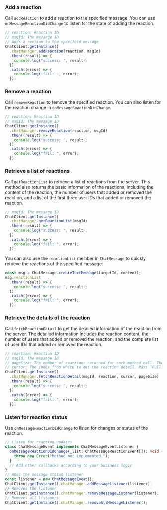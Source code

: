 <PlatformWrapper platform="react-native">

### Add a reaction

Call `addReaction` to add a reaction to the specified message. You can use `onMessageReactionDidChange` to listen for the state of adding the reaction.

```typescript
// reaction: Reaction ID
// msgId: The message ID
// Adds a rection to the specifeid message
ChatClient.getInstance()
  .chatManager.addReaction(reaction, msgId)
  .then((result) => {
    console.log("success: ", result);
  })
  .catch((error) => {
    console.log("fail: ", error);
  });
```

### Remove a reaction

Call `removeReaction` to remove the specified reaction. You can also listen for the reaction change in `onMessageReactionDidChange`.

```typescript
// reaction: Reaction ID
// msgId: The message ID
ChatClient.getInstance()
  .chatManager.removeReaction(reaction, msgId)
  .then((result) => {
    console.log("success: ", result);
  })
  .catch((error) => {
    console.log("fail: ", error);
  });
```

### Retrieve a list of reactions

Call `getReactionList` to retrieve a list of reactions from the server. This method also returns the basic information of the reactions, including the content of the reaction, the number of users that added or removed the reaction, and a list of the first three user IDs that added or removed the reaction.

```typescript
// msgId: The message ID
ChatClient.getInstance()
  .chatManager.getReactionList(msgId)
  .then((result) => {
    console.log("success: ", result);
  })
  .catch((error) => {
    console.log("fail: ", error);
  });
```

You can also use the `reactionList` member in `ChatMessage` to quickly retrieve the reactions of the specified message.

```typescript
const msg = ChatMessage.createTextMessage(targetId, content);
msg.reactionList
  .then((result) => {
    console.log("success: ", result);
  })
  .catch((error) => {
    console.log("fail: ", error);
  });
```

### Retrieve the details of the reaction

Call `fetchReactionDetail` to get the detailed information of the reaction from the server. The detailed information includes the reaction content, the number of users that added or removed the reaction, and the complete list of user IDs that added or removed the reaction.

```typescript
// reaction: Reaction ID
// msgId: The message ID
// pageSize: The number of reactions returned for rach method call. The value range is [1,50]
// cursor: The index from which to get the reaction detail. Pass `null` or an empty string for the first method call.
ChatClient.getInstance()
  .chatManager.fetchReactionDetail(msgId, reaction, cursor, pageSize)
  .then((result) => {
    console.log("success: ", result);
  })
  .catch((error) => {
    console.log("fail: ", error);
  });
```


### Listen for reaction status

Use `onMessageReactionDidChange` to listen for changes or status of the reaction.

```typescript
// Listen for reaction updates
class ChatMessageEvent implements ChatMessageEventListener {
  onMessageReactionDidChange(_list: ChatMessageReactionEvent[]): void {
    throw new Error("Method not implemented.");
  }
  // Add other callbacks according to your business logic
}
// Adds the message status listener
const listener = new ChatMessageEvent();
ChatClient.getInstance().chatManager.addMessageListener(listener);
// Removes the listener
ChatClient.getInstance().chatManager.removeMessageListener(listener);
// Removes all listeners
ChatClient.getInstance().chatManager.removeAllMessageListener();
```

</PlatformWrapper>